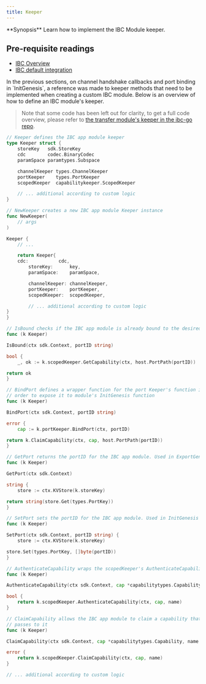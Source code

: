 ```yaml
---
title: Keeper
---
```

<Note>
**Synopsis**
Learn how to implement the IBC Module keeper.
</Note>

<Note>

## Pre-requisite readings

* [IBC Overview](/docs/ibc/v4.6.x/01-overview)
* [IBC default integration](/docs/ibc/v4.6.x/02-integration)

</Note>
In the previous sections, on channel handshake callbacks and port binding in `InitGenesis`, a reference was made to keeper methods that need to be implemented when creating a custom IBC module. Below is an overview of how to define an IBC module's keeper.

> Note that some code has been left out for clarity, to get a full code overview, please refer to [the transfer module's keeper in the ibc-go repo](https://github.com/cosmos/ibc-go/blob/main/modules/apps/transfer/keeper/keeper.go).

```go expandable
// Keeper defines the IBC app module keeper
type Keeper struct {
    storeKey   sdk.StoreKey
	cdc        codec.BinaryCodec
	paramSpace paramtypes.Subspace

	channelKeeper types.ChannelKeeper
	portKeeper    types.PortKeeper
	scopedKeeper  capabilitykeeper.ScopedKeeper

    // ... additional according to custom logic
}

// NewKeeper creates a new IBC app module Keeper instance
func NewKeeper(
	// args
)

Keeper {
	// ...

	return Keeper{
    cdc:           cdc,
		storeKey:      key,
		paramSpace:    paramSpace,

		channelKeeper: channelKeeper,
		portKeeper:    portKeeper,
		scopedKeeper:  scopedKeeper,

        // ... additional according to custom logic
}
}

// IsBound checks if the IBC app module is already bound to the desired port
func (k Keeper)

IsBound(ctx sdk.Context, portID string)

bool {
	_, ok := k.scopedKeeper.GetCapability(ctx, host.PortPath(portID))

return ok
}

// BindPort defines a wrapper function for the port Keeper's function in
// order to expose it to module's InitGenesis function
func (k Keeper)

BindPort(ctx sdk.Context, portID string)

error {
    cap := k.portKeeper.BindPort(ctx, portID)

return k.ClaimCapability(ctx, cap, host.PortPath(portID))
}

// GetPort returns the portID for the IBC app module. Used in ExportGenesis
func (k Keeper)

GetPort(ctx sdk.Context)

string {
    store := ctx.KVStore(k.storeKey)

return string(store.Get(types.PortKey))
}

// SetPort sets the portID for the IBC app module. Used in InitGenesis
func (k Keeper)

SetPort(ctx sdk.Context, portID string) {
    store := ctx.KVStore(k.storeKey)

store.Set(types.PortKey, []byte(portID))
}

// AuthenticateCapability wraps the scopedKeeper's AuthenticateCapability function
func (k Keeper)

AuthenticateCapability(ctx sdk.Context, cap *capabilitytypes.Capability, name string)

bool {
    return k.scopedKeeper.AuthenticateCapability(ctx, cap, name)
}

// ClaimCapability allows the IBC app module to claim a capability that core IBC
// passes to it
func (k Keeper)

ClaimCapability(ctx sdk.Context, cap *capabilitytypes.Capability, name string)

error {
    return k.scopedKeeper.ClaimCapability(ctx, cap, name)
}

// ... additional according to custom logic
```

